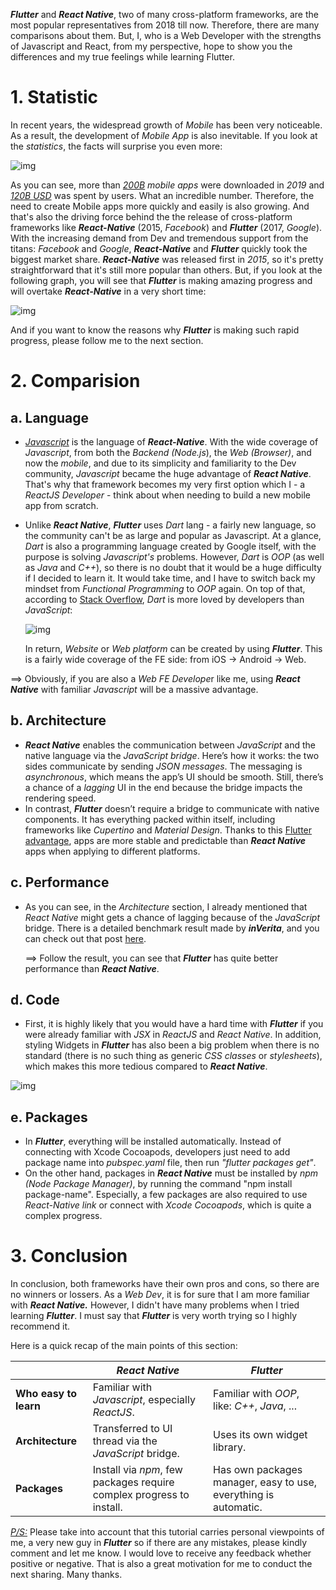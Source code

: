**_Flutter_** and **_React Native_**, two of many cross-platform frameworks, are the most popular representatives from 2018 till now. Therefore, there are many comparisons about them. But, I, who is a Web Developer with the strengths of Javascript and React, from my perspective, hope to show you the differences and my true feelings while learning Flutter.

# 1. Statistic

In recent years, the widespread growth of _Mobile_ has been very noticeable. As a result, the development of _Mobile App_ is also inevitable. If you look at the _statistics_, the facts will surprise you even more:

![img](https://static-t.aa-cdn.net/wp-content/uploads/2020/01/2020-state-of-mobile-exec-summary-1024x349.png#center)

As you can see, more than _<u>200B</u>_ _mobile apps_ were downloaded in _2019_ and <u>_120B USD_</u> was spent by users. What an incredible number. Therefore, the need to create Mobile apps more quickly and easily is also growing. And that's also the driving force behind the the release of cross-platform frameworks like **_React-Native_** (2015, _Facebook_) and **_Flutter_** (2017, _Google_). With the increasing demand from Dev and tremendous support from the titans: _Facebook_ and _Google_, **_React-Native_** and **_Flutter_** quickly took the biggest market share. **_React-Native_** was released first in _2015_, so it's pretty straightforward that it's still more popular than others. But, if you look at the following graph, you will see that **_Flutter_** is making amazing progress and will overtake **_React-Native_** in a very short time:

![img](https://miro.medium.com/max/1400/0*-7T6tfi5oJgkD3AA#center)

And if you want to know the reasons why **_Flutter_** is making such rapid progress, please follow me to the next section.

# 2. Comparision

## a. Language

- _<u>Javascript</u>_ is the language of **_React-Native_**. With the wide coverage of _Javascript_, from both the _Backend_ _(Node.js_), the _Web_ _(Browser)_, and now the _mobile_, and due to its simplicity and familiarity to the Dev community, _Javascript_ became the huge advantage of **_React Native_**. That's why that framework becomes my very first option which I - a _ReactJS Developer_ - think about when needing to build a new mobile app from scratch.

- Unlike **_React Native_**, **_Flutter_** uses _Dart_ lang - a fairly new language, so the community can't be as large and popular as Javascript. At a glance, _Dart_ is also a programming language created by Google itself, with the purpose is solving _Javascript's_ problems. However, _Dart_ is _OOP_ (as well as _Java_ and _C++_), so there is no doubt that it would be a huge difficulty if I decided to learn it. It would take time, and I have to switch back my mindset from _Functional Programming_ to _OOP_ again. On top of that, according to [Stack Overflow](https://insights.stackoverflow.com/survey/2020#technology-most-loved-dreaded-and-wanted-languages-loved), _Dart_ is more loved by developers than _JavaScript_:

  ![img](https://161cli18elctkuzva3yluzd6-wpengine.netdna-ssl.com/wp-content/uploads/2020/07/nPVaEhwQSUFvfDDUZM3mgXgKQxNkKBj2GoNWQuRM.jpeg#center)

  In return, _Website_ or _Web platform_ can be created by using **_Flutter_**. This is a fairly wide coverage of the FE side: from iOS -> Android -> Web.

==> Obviously, if you are also a *Web FE Develope*r like me, using **_React Native_** with familiar _Javascript_ will be a massive advantage.

## b. Architecture

- **_React Native_** enables the communication between _JavaScript_ and the native language via the _JavaScript bridge_. Here’s how it works: the two sides communicate by sending _JSON messages_. The messaging is _asynchronous_, which means the app’s UI should be smooth. Still, there’s a chance of a _lagging_ UI in the end because the bridge impacts the rendering speed.
- In contrast, **_Flutter_** doesn’t require a bridge to communicate with native components. It has everything packed within itself, including frameworks like _Cupertino_ and _Material Design_. Thanks to this [Flutter advantage](https://relevant.software/blog/top-8-flutter-advantages-and-why-you-should-try-flutter-on-your-next-project/), apps are more stable and predictable than **_React Native_** apps when applying to different platforms.

## c. Performance

- As you can see, in the _Architecture_ section, I already mentioned that _React Native_ might gets a chance of lagging because of the _JavaScript_ bridge. There is a detailed benchmark result made by **_inVerita_**, and you can check out that post [here](https://inveritasoft.com/blog/flutter-vs-react-native-vs-native-deep-performance-comparison).

  ==> Follow the result, you can see that **_Flutter_** has quite better performance than **_React Native_**.

## d. Code

- First, it is highly likely that you would have a hard time with **_Flutter_** if you were already familiar with _JSX_ in _ReactJS_ and _React Native_. In addition, styling Widgets in **_Flutter_** has also been a big problem when there is no standard (there is no such thing as generic _CSS classes_ or _stylesheets_), which makes this more tedious compared to **_React Native_**.

![img](https://i.imgur.com/U8mhoTr.png#center)

## e. Packages

- In **_Flutter_**, everything will be installed automatically. Instead of connecting with Xcode Cocoapods, developers just need to add package name into _pubspec.yaml_ file, then run _"flutter packages get"_.
- On the other hand, packages in **_React Native_** must be installed by _npm_ _(Node Package Manager)_, by running the command "npm install package-name". Especially, a few packages are also required to use _React-Native link_ or connect with _Xcode Cocoapods_, which is quite a complex progress.

# 3. Conclusion

In conclusion, both frameworks have their own pros and cons, so there are no winners or lossers. As a _Web Dev_, it is for sure that I am more familiar with **_React Native._** However, I didn't have many problems when I tried learning **_Flutter_**. I must say that **_Flutter_** is very worth trying so I highly recommend it.

Here is a quick recap of the main points of this section:

|                       | _React Native_                                                       | _Flutter_                                                       |
| --------------------- | -------------------------------------------------------------------- | --------------------------------------------------------------- |
| **Who easy to learn** | Familiar with _Javascript_, especially _ReactJS_.                    | Familiar with _OOP_, like: _C++_, _Java_, ...                   |
| **Architecture**      | Transferred to UI thread via the _JavaScript_ bridge.                | Uses its own widget library.                                    |
| **Packages**          | Install via _npm_, few packages require complex progress to install. | Has own packages manager, easy to use, everything is automatic. |

_<u>P/S:</u>_ Please take into account that this tutorial carries personal viewpoints of me, a very new guy in **_Flutter_** so if there are any mistakes, please kindly comment and let me know. I would love to receive any feedback whether positive or negative. That is also a great motivation for me to conduct the next sharing. Many thanks.
